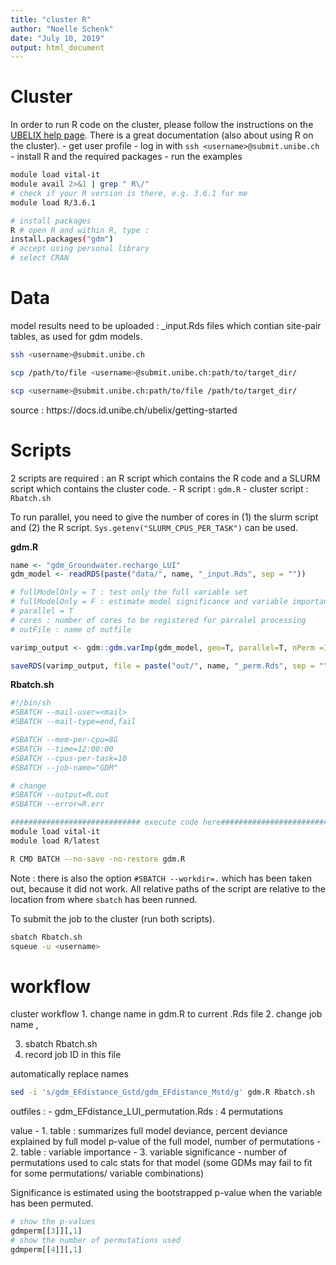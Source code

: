 ```yaml
---
title: "cluster R"
author: "Noelle Schenk"
date: "July 10, 2019"
output: html_document
---
```

# Cluster
In order to run R code on the cluster, please follow the instructions on the [UBELIX help page](https://hpc-unibe-ch.github.io//). There is a great documentation (also about using R on the cluster).
- get user profile
    - log in with `ssh <username>@submit.unibe.ch`
- install R and the required packages
- run the examples
```bash
module load vital-it
module avail 2>&1 | grep " R\/"
# check if your R version is there, e.g. 3.6.1 for me
module load R/3.6.1

# install packages
R # open R and within R, type : 
install.packages("gdm")
# accept using personal library
# select CRAN
```


# Data
model results need to be uploaded : <modelname>_input.Rds files which contian site-pair tables, as used for gdm models.
```bash
ssh <username>@submit.unibe.ch

scp /path/to/file <username>@submit.unibe.ch:path/to/target_dir/

scp <username>@submit.unibe.ch:path/to/file /path/to/target_dir/
```
source : https://docs.id.unibe.ch/ubelix/getting-started


# Scripts
2 scripts are required : an R script which contains the R code and a SLURM script which contains the cluster code.
- R script : `gdm.R`
- cluster script : `Rbatch.sh`

To run parallel, you need to give the number of cores in (1) the slurm script and (2) the R script. `Sys.getenv("SLURM_CPUS_PER_TASK")` can be used.

**gdm.R**
```r
name <- "gdm_Groundwater.recharge_LUI"
gdm_model <- readRDS(paste("data/", name, "_input.Rds", sep = ""))

# fullModelOnly = T : test only the full variable set
# fullModelOnly = F : estimate model significance and variable importance/ significance using m...
# parallel = T
# cores : number of cores to be registered for parralel processing
# outFile : name of outfile

varimp_output <- gdm::gdm.varImp(gdm_model, geo=T, parallel=T, nPerm =100, cores = 10)

saveRDS(varimp_output, file = paste("out/", name, "_perm.Rds", sep = ""))
```


**Rbatch.sh**
```bash
#!/bin/sh
#SBATCH --mail-user=<mail>
#SBATCH --mail-type=end,fail

#SBATCH --mem-per-cpu=8G
#SBATCH --time=12:00:00
#SBATCH --cpus-per-task=10
#SBATCH --job-name="GDM"

# change
#SBATCH --output=R.out
#SBATCH --error=R.err

############################# execute code here################################ 
module load vital-it
module load R/latest

R CMD BATCH --no-save -no-restore gdm.R
```
Note : there is also the option `#SBATCH --workdir=.` which has been taken out, because it did not work. All relative paths of the script are relative to the location from where `sbatch` has been runned.

To submit the job to the cluster (run both scripts).
```bash
sbatch Rbatch.sh
squeue -u <username>
```


# workflow
cluster workflow 
1. change name in gdm.R to current .Rds file
2. change job name ,


3. sbatch Rbatch.sh
4. record job ID in this file

automatically replace names
```bash
sed -i 's/gdm_EFdistance_Gstd/gdm_EFdistance_Mstd/g' gdm.R Rbatch.sh
```



outfiles : 
- gdm_EFdistance_LUI_permutation.Rds : 4 permutations

value
- 1. table : summarizes full model deviance, percent deviance explained by full model
    p-value of the full model, number of permutations
- 2. table : variable importance
- 3. variable significance
- number of permutations used to calc stats for that model (some GDMs may fail to fit for some permutations/ variable combinations)

Significance is estimated using the bootstrapped p-value when the variable has been permuted.

```r
# show the p-values
gdmperm[[3]][,1]
# show the number of permutations used
gdmperm[[4]][,1]
```

